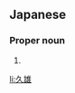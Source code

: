 ==Japanese==
{{ja-kanjitab|ひさ|お}}

===Proper noun===
{{ja-pos|ひさお|proper}}

# {{given name|male|lang=ja|sort=ひさお}}

[[li:久雄]]
